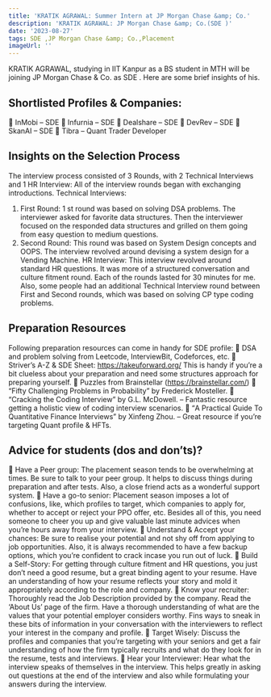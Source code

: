 ```yaml
---
title: 'KRATIK AGRAWAL: Summer Intern at JP Morgan Chase &amp; Co.'
description: 'KRATIK AGRAWAL: JP Morgan Chase &amp; Co.(SDE )'
date: '2023-08-27'
tags: SDE ,JP Morgan Chase &amp; Co.,Placement
imageUrl: ''
---
```


KRATIK AGRAWAL, studying in IIT Kanpur as a BS  student in MTH  will be joining JP Morgan Chase &amp; Co. as SDE . Here are some brief insights of his.

## Shortlisted Profiles & Companies:
 InMobi – SDE
 Infurnia – SDE
 Dealshare – SDE
 DevRev – SDE
 SkanAI – SDE
 Tibra – Quant Trader Developer

## Insights on the Selection Process
The interview process consisted of 3 Rounds, with 2 Technical Interviews and 1 HR Interview:
All of the interview rounds began with exchanging introductions.
Technical Interviews:
1. First Round: 1 st round was based on solving DSA problems. The interviewer asked for
favorite data structures. Then the interviewer focused on the responded data
structures and grilled on them going from easy question to medium questions.
2. Second Round: This round was based on System Design concepts and OOPS. The
interview revolved around devising a system design for a Vending Machine.
HR Interview:
This interview revolved around standard HR questions. It was more of a structured
conversation and culture fitment round.
Each of the rounds lasted for 30 minutes for me. Also, some people had an additional
Technical Interview round between First and Second rounds, which was based on solving CP
type coding problems.

##  Preparation Resources
Following preparation resources can come in handy for SDE profile:
 DSA and problem solving from Leetcode, InterviewBit, Codeforces, etc.
 Striver’s A-Z &amp; SDE Sheet: https://takeuforward.org/
This is handy if you’re a bit clueless about your preparation and need some structures
approach for preparing yourself.
 Puzzles from Brainstellar (https://brainstellar.com/)
 “Fifty Challenging Problems in Probability” by Frederick Mosteller.
 “Cracking the Coding Interview” by G.L. McDowell. – Fantastic resource getting a
holistic view of coding interview scenarios.
 “A Practical Guide To Quantitative Finance Interviews” by Xinfeng Zhou. – Great
resource if you’re targeting Quant profile &amp; HFTs.

## Advice for students (dos and don’ts)? 
 Have a Peer group: The placement season tends to be overwhelming at times. Be
sure to talk to your peer group. It helps to discuss things during preparation and after
tests. Also, a close friend acts as a wonderful support system.
 Have a go-to senior: Placement season imposes a lot of confusions, like, which
profiles to target, which companies to apply for, whether to accept or reject your PPO
offer, etc. Besides all of this, you need someone to cheer you up and give valuable last
minute advices when you’re hours away from your interview.
 Understand &amp; Accept your chances: Be sure to realise your potential and not shy off
from applying to job opportunities. Also, it is always recommended to have a few
backup options, which you’re confident to crack incase you run out of luck.
 Build a Self-Story: For getting through culture fitment and HR questions, you just don’t
need a good resume, but a great binding agent to your resume. Have an
understanding of how your resume reflects your story and mold it appropriately
according to the role and company.
 Know your recruiter: Thoroughly read the Job Description provided by the company.
Read the ‘About Us’ page of the firm. Have a thorough understanding of what are the
values that your potential employer considers worthy. Fins ways to sneak in these bits
of information in your conversation with the interviewers to reflect your interest in the
company and profile.
 Target Wisely: Discuss the profiles and companies that you’re targeting with your
seniors and get a fair understanding of how the firm typically recruits and what do they
look for in the resume, tests and interviews.
 Hear your Interviewer: Hear what the interview speaks of themselves in the interview.
This helps greatly in asking out questions at the end of the interview and also while
formulating your answers during the interview.

